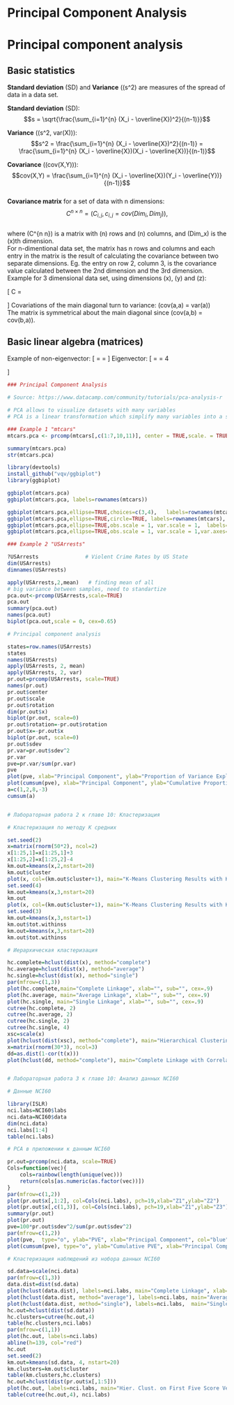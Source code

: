 # Principal Component Analysis

# Principal component analysis
## Basic statistics

**Standard deviation** (SD) and **Variance** (\(s^2\) are measures of the spread 
of data in a data set.  

**Standard deviation** (SD):  
$$s = \sqrt{\frac{\sum_{i=1}^{n} (X_i - \overline{X})^2}{(n-1)}}$$  

**Variance** (\(s^2, var(X)\)):
$$s^2 = \frac{\sum_{i=1}^{n} (X_i - \overline{X})^2}{(n-1)} = \frac{\sum_{i=1}^{n} (X_i - \overline{X})(X_i - \overline{X})}{(n-1)}$$  

**Covariance** (\(cov(X,Y)\)):
$$cov(X,Y) = \frac{\sum_{i=1}^{n} (X_i - \overline{X})(Y_i - \overline{Y})}{(n-1)}$$  
**Covariance matrix** for a set of data with n dimensions:
$$C^{n \times n} = (C_{i,j}, c_{i,j} = cov(Dim_{i}, Dim_{j})),$$  
where \(C^{n \times n}\) is a matrix with \(n\) rows and \(n\) columns, and \(Dim_x\) is the \(x\)th dimension.  
For n-dimentional data set, the matrix has n rows and columns and each entry in 
the matrix is the result of calculating the covariance between two separate dimensions. 
Eg. the entry on row 2, column 3, is the covariance value calculated between the 
2nd dimension and the 3rd dimension.  
Example for 3 dimensional data set, using dimensions \(x\), \(y\) and \(z\):

\[
C =
  \begin{pmatrix}
    cov(x,x) & cov(x,y) & cov(x,z)\\
    cov(y,x) & cov(y,y) & cov(y,z)\\
    cov(z,x) & cov(z,y) & cov(z,z)
  \end{pmatrix}
\]
Covariations of the main diagonal turn to variance: \(cov(a,a) = var(a)\)  
The matrix is symmetrical about the main diagonal since \(cov(a,b) = cov(b,a)\).  

## Basic linear algebra (matrices)
Example of non-eigenvector:
\[
  \begin{pmatrix}
    2 & 3\\
    2 & 1\\
  \end{pmatrix} \times \begin{pmatrix}
  1\\
  3
  \end{pmatrix} = \begin{pmatrix}
  2\cdot1+3\cdot3\\
  2\cdot1+1\cdot3
  \end{pmatrix} = \begin{pmatrix}
  11\\
  5
  \end{pmatrix}
\]
Eigenvector:
\[
  \begin{pmatrix}
    2 & 3\\
    2 & 1\\
  \end{pmatrix} \times \begin{pmatrix}
  3\\
  2
  \end{pmatrix} = \begin{pmatrix}
  12\\
  8
  \end{pmatrix} = 4 \times \begin{pmatrix}
  3\\
  2
  \end{pmatrix}
\]

```r
### Principal Component Analysis

# Source: https://www.datacamp.com/community/tutorials/pca-analysis-r

# PCA allows to visualize datasets with many variables
# PCA is a linear transformation which simplify many variables into a smaller number of "Principal Components".

### Example 1 "mtcars"
mtcars.pca <- prcomp(mtcars[,c(1:7,10,11)], center = TRUE,scale. = TRUE)

summary(mtcars.pca)
str(mtcars.pca)

library(devtools)
install_github("vqv/ggbiplot")
library(ggbiplot)

ggbiplot(mtcars.pca)
ggbiplot(mtcars.pca, labels=rownames(mtcars))

ggbiplot(mtcars.pca,ellipse=TRUE,choices=c(3,4),   labels=rownames(mtcars), groups=mtcars.country)
ggbiplot(mtcars.pca,ellipse=TRUE,circle=TRUE, labels=rownames(mtcars), groups=mtcars.country)
ggbiplot(mtcars.pca,ellipse=TRUE,obs.scale = 1, var.scale = 1,  labels=rownames(mtcars), groups=mtcars.country)
ggbiplot(mtcars.pca,ellipse=TRUE,obs.scale = 1, var.scale = 1,var.axes=FALSE,   labels=rownames(mtcars), groups=mtcars.country)

### Example 2 "USArrests"

?USArrests               # Violent Crime Rates by US State
dim(USArrests)
dimnames(USArrests)

apply(USArrests,2,mean)   # finding mean of all 
# big variance between samples, need to standartize
pca.out<-prcomp(USArrests,scale=TRUE)
pca.out
summary(pca.out)
names(pca.out)
biplot(pca.out,scale = 0, cex=0.65)
```




```r
# Principal component analysis

states=row.names(USArrests)
states
names(USArrests)
apply(USArrests, 2, mean)
apply(USArrests, 2, var)
pr.out=prcomp(USArrests, scale=TRUE)
names(pr.out)
pr.out$center
pr.out$scale
pr.out$rotation
dim(pr.out$x)
biplot(pr.out, scale=0)
pr.out$rotation=-pr.out$rotation
pr.out$x=-pr.out$x
biplot(pr.out, scale=0)
pr.out$sdev
pr.var=pr.out$sdev^2
pr.var
pve=pr.var/sum(pr.var)
pve
plot(pve, xlab="Principal Component", ylab="Proportion of Variance Explained", ylim=c(0,1),type='b')
plot(cumsum(pve), xlab="Principal Component", ylab="Cumulative Proportion of Variance Explained", ylim=c(0,1),type='b')
a=c(1,2,8,-3)
cumsum(a)


# Лабораторная работа 2 к главе 10: Кластеризация

# Кластеризация по методу К средних

set.seed(2)
x=matrix(rnorm(50*2), ncol=2)
x[1:25,1]=x[1:25,1]+3
x[1:25,2]=x[1:25,2]-4
km.out=kmeans(x,2,nstart=20)
km.out$cluster
plot(x, col=(km.out$cluster+1), main="K-Means Clustering Results with K=2", xlab="", ylab="", pch=20, cex=2)
set.seed(4)
km.out=kmeans(x,3,nstart=20)
km.out
plot(x, col=(km.out$cluster+1), main="K-Means Clustering Results with K=3", xlab="", ylab="", pch=20, cex=2)
set.seed(3)
km.out=kmeans(x,3,nstart=1)
km.out$tot.withinss
km.out=kmeans(x,3,nstart=20)
km.out$tot.withinss

# Иерархическая кластеризация

hc.complete=hclust(dist(x), method="complete")
hc.average=hclust(dist(x), method="average")
hc.single=hclust(dist(x), method="single")
par(mfrow=c(1,3))
plot(hc.complete,main="Complete Linkage", xlab="", sub="", cex=.9)
plot(hc.average, main="Average Linkage", xlab="", sub="", cex=.9)
plot(hc.single, main="Single Linkage", xlab="", sub="", cex=.9)
cutree(hc.complete, 2)
cutree(hc.average, 2)
cutree(hc.single, 2)
cutree(hc.single, 4)
xsc=scale(x)
plot(hclust(dist(xsc), method="complete"), main="Hierarchical Clustering with Scaled Features")
x=matrix(rnorm(30*3), ncol=3)
dd=as.dist(1-cor(t(x)))
plot(hclust(dd, method="complete"), main="Complete Linkage with Correlation-Based Distance", xlab="", sub="")


# Лабораторная работа 3 к главе 10: Анализ данных NCI60

# Данные NCI60

library(ISLR)
nci.labs=NCI60$labs
nci.data=NCI60$data
dim(nci.data)
nci.labs[1:4]
table(nci.labs)

# PCA в приложении к данным NCI60

pr.out=prcomp(nci.data, scale=TRUE)
Cols=function(vec){
    cols=rainbow(length(unique(vec)))
    return(cols[as.numeric(as.factor(vec))])
}
par(mfrow=c(1,2))
plot(pr.out$x[,1:2], col=Cols(nci.labs), pch=19,xlab="Z1",ylab="Z2")
plot(pr.out$x[,c(1,3)], col=Cols(nci.labs), pch=19,xlab="Z1",ylab="Z3")
summary(pr.out)
plot(pr.out)
pve=100*pr.out$sdev^2/sum(pr.out$sdev^2)
par(mfrow=c(1,2))
plot(pve,  type="o", ylab="PVE", xlab="Principal Component", col="blue")
plot(cumsum(pve), type="o", ylab="Cumulative PVE", xlab="Principal Component", col="brown3")

# Кластеризация наблюдений из нобора данных NCI60

sd.data=scale(nci.data)
par(mfrow=c(1,3))
data.dist=dist(sd.data)
plot(hclust(data.dist), labels=nci.labs, main="Complete Linkage", xlab="", sub="",ylab="")
plot(hclust(data.dist, method="average"), labels=nci.labs, main="Average Linkage", xlab="", sub="",ylab="")
plot(hclust(data.dist, method="single"), labels=nci.labs,  main="Single Linkage", xlab="", sub="",ylab="")
hc.out=hclust(dist(sd.data))
hc.clusters=cutree(hc.out,4)
table(hc.clusters,nci.labs)
par(mfrow=c(1,1))
plot(hc.out, labels=nci.labs)
abline(h=139, col="red")
hc.out
set.seed(2)
km.out=kmeans(sd.data, 4, nstart=20)
km.clusters=km.out$cluster
table(km.clusters,hc.clusters)
hc.out=hclust(dist(pr.out$x[,1:5]))
plot(hc.out, labels=nci.labs, main="Hier. Clust. on First Five Score Vectors")
table(cutree(hc.out,4), nci.labs)
```